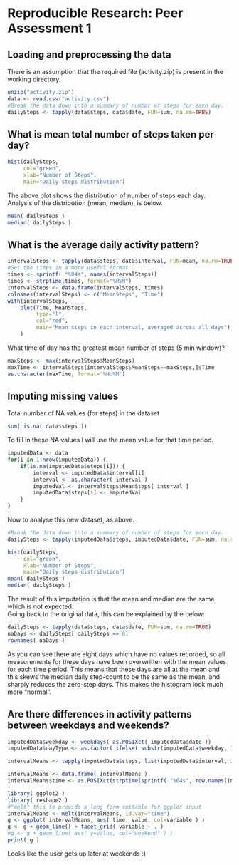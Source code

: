 # Reproducible Research: Peer Assessment 1


## Loading and preprocessing the data

There is an assumption that the required file
(activity.zip) is present in the working directory.  

```r
unzip("activity.zip")
data <- read.csv("activity.csv")
#Break the data down into a summary of number of steps for each day.
dailySteps <- tapply(data$steps, data$date, FUN=sum, na.rm=TRUE)
```


## What is mean total number of steps taken per day?

```r

hist(dailySteps, 
     col="green", 
     xlab="Number of Steps", 
     main="Daily steps distribution")  
```  

The above plot shows the distribution of number of steps each day. Analysis of the distribution (mean, median), is below.  
```r
mean( dailySteps )
median( dailySteps )
```


## What is the average daily activity pattern?

```r
intervalSteps <- tapply(data$steps, data$interval, FUN=mean, na.rm=TRUE)
#Get the times in a more useful format
times <- sprintf( "%04s", names(intervalSteps))
times <- strptime(times, format="%H%M")
intervalSteps <- data.frame(intervalSteps, times)
colnames(intervalSteps) <- c("MeanSteps", "Time")
with(intervalSteps,
    plot(Time, MeanSteps,
         type="l",
         col="red",
         main="Mean steps in each interval, averaged across all days")
    )
```

What time of day has the greatest mean number of steps (5 min window)?
```r
maxSteps <- max(intervalSteps$MeanSteps)
maxTime <- intervalSteps[intervalSteps$MeanSteps==maxSteps,]$Time
as.character(maxTime, format="%H:%M")
```

## Imputing missing values

Total number of NA values (for steps) in the dataset
```r
sum( is.na( data$steps ))
```

To fill in these NA values I will use the mean value for that time period.
```r
imputedData <- data
for(i in 1:nrow(imputedData)) { 
    if(is.na(imputedData$steps[i])) {
        interval <- imputedData$interval[i]
        interval <- as.character( interval )
        imputedVal <- intervalSteps$MeanSteps[ interval ]
        imputedData$steps[i] <- imputedVal
    }
} 
```

Now to analyse this new dataset, as above.

```r
#Break the data down into a summary of number of steps for each day.
dailySteps <- tapply(imputedData$steps, imputedData$date, FUN=sum, na.rm=TRUE)

hist(dailySteps, 
     col="green", 
     xlab="Number of Steps", 
     main="Daily steps distribution")  
mean( dailySteps )
median( dailySteps )
```

The result of this imputation is that the mean and median are the same which is not expected.  
Going back to the original data, this can be explained by the below:

```r
dailySteps <- tapply(data$steps, data$date, FUN=sum, na.rm=TRUE)
naDays <- dailySteps[ dailySteps == 0]
rownames( naDays )
```

As you can see there are eight days which have no values recorded, so all measurements for these days have been overwritten with the mean values for each time period. This means that these days are all at the mean and this skews the median daily step-count to be the same as the mean, and sharply reduces the zero-step days. This makes the histogram look much more "normal".

## Are there differences in activity patterns between weekdays and weekends?

```r
imputedData$weekday <- weekdays( as.POSIXct( imputedData$date ))
imputedData$dayType <- as.factor( ifelse( substr(imputedData$weekday, 1,1) == "S", "weekend", "weekday"))

intervalMeans <- tapply(imputedData$steps, list(imputedData$interval, imputedData$dayType), "mean")

intervalMeans <- data.frame( intervalMeans )
intervalMeans$time <- as.POSIXct(strptime(sprintf( "%04s", row.names(intervalMeans)), format="%H%M"))

library( ggplot2 )
library( reshape2 )
#"melt" this to provide a long form suitable for ggplot input
intervalMeans <- melt(intervalMeans, id.var="time")
g <- ggplot( intervalMeans, aes( time, value, col=variable ) )
g <- g + geom_line() + facet_grid( variable ~ . )
#g <- g + geom_line( aes( y=value, col="weekend" ) )
print( g )
```

Looks like the user gets up later at weekends :)
